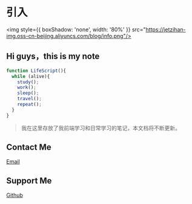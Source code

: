 
[//]: # (import Context from '../../components/Context')

[//]: # (import dt from './_meta.json')

[//]: # (<Context json={dt} title={'note'} />)

# 引入

<img style={{ boxShadow: 'none', width: '80%' }} src="https://jetzihan-img.oss-cn-beijing.aliyuncs.com/blog/info.png"/>

## Hi guys，this is my note

```js
function LifeScript(){
  while (alive){
    study();
    work();
    sleep();
    travel();
    repeat();
  }
}
```

> 我在这里存放了我前端学习和日常学习的笔记，本文档将不断更新。

## Contact Me

<Callout emoji="📧">
  <a href="mailto:nansang2000@gmail.com" rel="noreferrer" target="_blank">Email</a>
</Callout>

## Support Me

<Callout emoji="⭐">
  <a href="https://github.com/nansang2000/" rel="noreferrer" target="_blank">Github</a>
</Callout>
